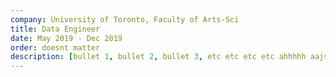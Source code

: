 ---
company: University of Toronto, Faculty of Arts-Sci
title: Data Engineer
date: May 2019 - Dec 2019
order: doesnt matter
description: [bullet 1, bullet 2, bullet 3, etc etc etc etc ahhhhh aajsdajksdhajksdd adjaksdnajksd askdkjasdak dasdjasdkaksdjansd asdlkqelqweqwelqkmeqw asda;dk;lqwkd;lqkwd]
---
